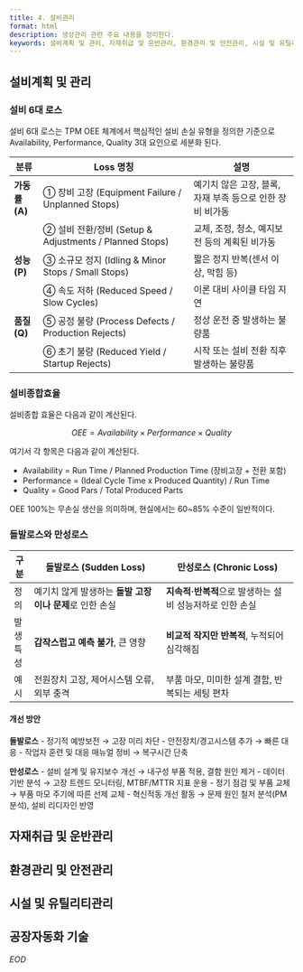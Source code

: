 ```yaml
---
title: 4. 설비관리
format: html
description: 생상관리 관련 주요 내용을 정리한다.
keywords: 설비계획 및 관리, 자재취급 및 운반관리, 환경관리 및 안전관리, 시설 및 유틸리티관리, 공장자동화 기술
---
```


## 설비계획 및 관리

### 설비 6대 로스

설비 6대 로스는 TPM OEE 체계에서 핵심적인 설비 손실 유형을 정의한 기준으로 Availability, Performance, Quality 3대 요인으로 세분화 된다.

| 분류         | Loss 명칭                                          | 설명                                 |
| ---------- | ------------------------------------------------ | ---------------------------------- |
| **가동률(A)** | ① 장비 고장 (Equipment Failure / Unplanned Stops)    | 예기치 않은 고장, 블록, 자재 부족 등으로 인한 장비 비가동 |
|            | ② 설비 전환/정비 (Setup & Adjustments / Planned Stops) | 교체, 조정, 청소, 예지보전 등의 계획된 비가동        |
| **성능(P)**  | ③ 소규모 정지 (Idling & Minor Stops / Small Stops)    | 짧은 정지 반복(센서 이상, 막힘 등)              |
|            | ④ 속도 저하 (Reduced Speed / Slow Cycles)            | 이론 대비 사이클 타임 지연                    |
| **품질(Q)**  | ⑤ 공정 불량 (Process Defects / Production Rejects)   | 정상 운전 중 발생하는 불량품                   |
|            | ⑥ 초기 불량 (Reduced Yield / Startup Rejects)        | 시작 또는 설비 전환 직후 발생하는 불량품            |
### 설비종합효율

설비종합 효율은 다음과 같이 계산된다.

$$
OEE = Availability \times Performance \times Quality
$$

여기서 각 항목은 다음과 같이 계산된다.

- Availability = Run Time / Planned Production Time (장비고장 + 전환 포함)
- Performance = (Ideal Cycle Time x Produced Quantity) / Run Time
- Quality = Good Pars / Total Produced Parts

OEE 100%는 무손실 생산을 의미하며, 현실에서는 60~85% 수준이 일반적이다.


### 돌발로스와 만성로스  

| 구분    | 돌발로스 (Sudden Loss)                | 만성로스 (Chronic Loss)               |
| ----- | --------------------------------- | --------------------------------- |
| 정의    | 예기치 않게 발생하는 **돌발 고장이나 문제**로 인한 손실 | **지속적·반복적**으로 발생하는 설비 성능저하로 인한 손실 |
| 발생 특성 | **갑작스럽고 예측 불가**, 큰 영향             | **비교적 작지만 반복적**, 누적되어 심각해짐        |
| 예시    | 전원장치 고장, 제어시스템 오류, 외부 충격          | 부품 마모, 미미한 설계 결함, 반복되는 세팅 편차      |

#### 개선 방안

**돌발로스**
- 정기적 예방보전 → 고장 미리 차단
- 안전장치/경고시스템 추가 → 빠른 대응
- 작업자 훈련 및 대응 매뉴얼 정비 → 복구시간 단축

**만성로스**
- 설비 설계 및 유지보수 개선 → 내구성 부품 적용, 결함 원인 제거
- 데이터 기반 분석 → 고장 트렌드 모니터링, MTBF/MTTR 지표 운용
- 정기 점검 및 부품 교체 → 부품 마모 주기에 따른 선제 교체
- 혁신적동 개선 활동 → 문제 원인 철저 분석(PM 분석), 설비 리디자인 반영 



## 자재취급 및 운반관리


## 환경관리 및 안전관리  


## 시설 및 유틸리티관리  


## 공장자동화 기술


*_EOD_*
